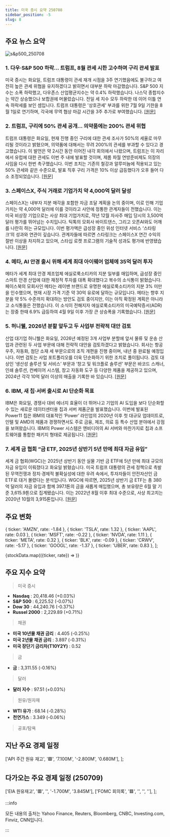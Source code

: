 ```yaml
---
title: 미국 증시 요약 250708
sidebar_position: -5
slug: 8
---
```


## 주요 뉴스 요약

![s&p500_250708](/map/250708.png)

### 1. **다우·S&P 500 하락… 트럼프, 8월 관세 시한 고수하며 구리 관세 발표**

미국 증시는 화요일, 트럼프 대통령이 관세 재개 시점을 3주 연기했음에도 불구하고 여전히 높은 관세 위협을 유지하겠다고 밝히면서 대부분 하락 마감했습니다. S&P 500 지수는 소폭 하락했고, 다우존스 산업평균지수는 약 0.4% 하락했습니다. 나스닥 종합지수는 약간 상승했으나 보합권에 머물렀습니다. 전일 세 지수 모두 하락한 데 이어 이틀 연속 하락세를 보인 셈입니다. 트럼프 대통령은 '상호관세' 부과를 위한 7월 9일 기한을 8월 1일로 연기하며, 각국에 무역 협상 마감 시간을 3주 추가로 부여했습니다. [[원문]](https://finance.yahoo.com/news/live/stock-market-today-dow-sp-500-slip-as-trump-stays-firm-on-august-tariff-deadline-announces-copper-duties-200133528.html)

### 2. **트럼프, 구리에 50% 관세 공개… 의약품에는 200% 관세 위협**

트럼프 대통령은 화요일, 현재 진행 중인 구리에 대한 관세 조사가 50%의 세율로 마무리될 것이라고 밝혔으며, 의약품에 대해서는 무려 200%의 관세를 부과할 수 있다고 경고했습니다. 이 발언은 약 2시간 동안 이어진 내각 회의에서 나왔으며, 트럼프는 이 자리에서 유럽에 대한 관세도 이번 주 내에 발표할 것이며, 제롬 파월 연방준비제도 의장의 사임을 다시 한번 촉구했습니다. 이번 조치는 기존의 철강과 알루미늄에 적용되고 있는 50% 관세와 같은 수준으로, 발표 직후 구리 가격은 10% 이상 급등했다가 오후 들어 다소 조정되었습니다. [[원문]](https://finance.yahoo.com/news/trump-unveils-a-50-tariff-on-copper-and-threatens-to-impose-200-duties-on-pharmaceuticals-181231693.html)

### 3. **스페이스X, 주식 거래로 기업가치 약 4,000억 달러 달성**

스페이스X는 내부자 지분 매각을 포함한 자금 조달 계획을 논의 중이며, 이로 인해 기업가치는 약 4,000억 달러에 이를 것이라고 사안에 정통한 관계자들이 전했습니다. 이는 미국 비상장 기업으로는 사상 최대 기업가치로, 작년 12월 자사주 매입 당시의 3,500억 달러 평가를 뛰어넘는 수치입니다. 틱톡의 모회사 바이트댄스, 그리고 오픈AI와도 어깨를 나란히 하는 규모입니다. 이번 평가액은 급성장 중인 위성 인터넷 서비스 ‘스타링크’의 성과와 연관이 깊습니다. 관계자들에 따르면 스타링크는 스페이스X 연간 수익의 절반 이상을 차지하고 있으며, 스타십 로켓 프로그램의 기술적 성과도 평가에 반영됐습니다. [[원문]](https://finance.yahoo.com/news/spacex-valuation-hit-around-400-184152092.html)

### 4. **메타, AI 안경 출시 위해 세계 최대 아이웨어 업체에 35억 달러 투자**

메타가 세계 최대 안경 제조업체 에실로룩소티카의 지분 일부를 매입하며, 급성장 중인 스마트 안경 산업에 대한 재정적 투자를 대폭 확대했다고 복수의 소식통이 밝혔습니다. 페이스북의 모회사인 메타는 레이밴 브랜드로 유명한 에실로룩소티카의 지분 3% 미만을 인수했으며, 현재 시장 가격 기준 약 30억 유로에 달하는 규모입니다. 메타는 향후 지분을 약 5% 수준까지 확대하는 방안도 검토 중이지만, 이는 아직 확정된 계획은 아니라고 소식통들은 전했습니다. 이 소식이 전해지자 에실로룩소티카의 미국예탁증서(ADR)는 장중 한때 6.9% 급등하여 4월 9일 이후 가장 큰 상승폭을 기록했습니다. [[원문]](https://finance.yahoo.com/news/meta-invests-3-5-billion-191357907.html)

### 5. **허니웰, 2026년 분할 앞두고 두 사업부 전략적 대안 검토**

산업 대기업 허니웰은 화요일, 2026년 예정된 3개 사업부 분할에 앞서 물류 및 운송 산업과 관련된 두 사업 부문에 대해 전략적 대안을 검토하겠다고 밝혔습니다. 회사는 항공우주, 자동화, 첨단 소재 세 부문으로의 조직 개편을 진행 중이며, 내년 중 완료될 예정입니다. 이번 검토는 사업 포트폴리오를 더욱 단순화하기 위한 조치로 풀이됩니다. 검토 대상인 ‘생산성 솔루션 및 서비스’ 부문과 ‘창고 및 워크플로 솔루션’ 부문은 바코드 스캐너, 인쇄 솔루션, 컨베이어 시스템, 창고 자동화 도구 등 다양한 제품을 제공하고 있으며, 2024년 각각 10억 달러 이상의 매출을 기록한 바 있습니다. [[원문]](https://www.reuters.com/business/autos-transportation/honeywell-review-alternatives-two-businesses-ahead-2026-split-2025-07-08/)

### 6. **IBM, 새 칩·서버 출시로 AI 단순화 목표**

IBM은 화요일, 경쟁사 대비 에너지 효율이 더 뛰어나고 기업의 AI 도입을 보다 단순화할 수 있는 새로운 데이터센터용 칩과 서버 제품군을 발표했습니다. 이번에 발표된 Power11 칩은 IBM의 대표적인 ‘Power’ 라인업의 2020년 이후 첫 대규모 업데이트로, 인텔 및 AMD의 제품과 경쟁하면서도 주로 금융, 제조, 의료 등 특수 산업 분야에서 강점을 보여왔습니다. IBM의 Power 시스템은 엔비디아의 AI 서버와 마찬가지로 칩과 소프트웨어를 통합한 패키지 형태로 제공됩니다. [[원문]](https://www.reuters.com/business/ibm-rolls-out-new-chips-servers-aims-simplified-ai-2025-07-08/)

### 7. **세계 금 협회 “금 ETF, 2025년 상반기 5년 만에 최대 자금 유입”**

세계 금 협회(WGC)는 2025년 상반기 동안 실물 기반 금 ETF에 5년 만에 최대 규모의 자금 유입이 이뤄졌다고 화요일 밝혔습니다. 미국 트럼프 대통령의 관세 정책으로 촉발된 무역전쟁과 정치·경제적 불확실성에 대한 우려 속에서, 투자자들이 안전자산인 금 ETF로 대거 몰렸다는 분석입니다. WGC에 따르면, 2025년 상반기 금 ETF는 총 380억 달러의 자금 유입과 함께 397.1톤의 금을 새롭게 매입했으며, 총 보유량은 6월 말 기준 3,615.9톤으로 집계됐습니다. 이는 2022년 8월 이후 최대 수준으로, 사상 최고치는 2020년 10월의 3,915톤입니다. [[원문]](https://www.reuters.com/business/gold-etfs-drew-largest-inflow-five-years-during-first-half-2025-wgc-says-2025-07-08/)

## 주요 변화

  { ticker: 'AMZN', rate: -1.84 },
  { ticker: 'TSLA', rate: 1.32 },
  { ticker: 'AAPL', rate: 0.03 },
  { ticker: 'MSFT', rate: -0.22 },
  { ticker: 'NVDA', rate: 1.11 },
  { ticker: 'META', rate: 0.32 },
  { ticker: 'BLK', rate: -0.09 },
  { ticker: 'CRWV', rate: -5.17 },
  { ticker: 'GOOGL', rate: -1.37 },
  { ticker: 'UBER', rate: 0.83 },
];

{stockData.map(({ticker, rate}) => <StockCardMini key={ticker} ticker={ticker} rate={rate}></StockCardMini>)}

## 주요 지수 요약

> 미국 증시

- **Nasdaq** : 20,418.46 (+0.03%)
- **S&P 500** : 6,225.52 (-0.07%)
- **Dow 30** : 44,240.76 (-0.37%)
- **Russel 2000** : 2,229.89 (+0.71%)

> 채권

- **미국 10년물 채권 금리** : 4.405 (-0.25%)
- **미국 2년물 채권 금리** : 3.897 (-0.31%)
- **미국 장단기 금리차(T10Y2Y)** : 0.52

> 금

- **금** : 3,311.55 (-0.16%)

> 달러

- **달러 지수** : 97.51 (+0.03%)

> 원유/원자재

- **WTI 유가** : 68.14 (-0.28%)
- **천연가스** : 3.349 (-0.06%)

> 공포/탐욕

<FearAndGreed fearAndGreedIndex={74} vix={16.81} vixRate={-5.51} />

## 지난 주요 경제 일정

  ['API 주간 원유 재고', '🟩', '7.100M', '-2.800M', '0.680M'],
];

<EconomicCalendar data={eventsData} />

## 다가오는 주요 경제 일정 (250709)

  ['EIA 원유재고', '🟥', '', '-1.700M', '3.845M'],
  ['FOMC 회의록', '🟥', '', '', ''],
];

<EconomicCalendar data={nextEventsData} />

:::info

모든 내용의 출처는 Yahoo Finance, Reuters, Bloomberg, CNBC, Investing.com, Finviz, CNN입니다.

:::
